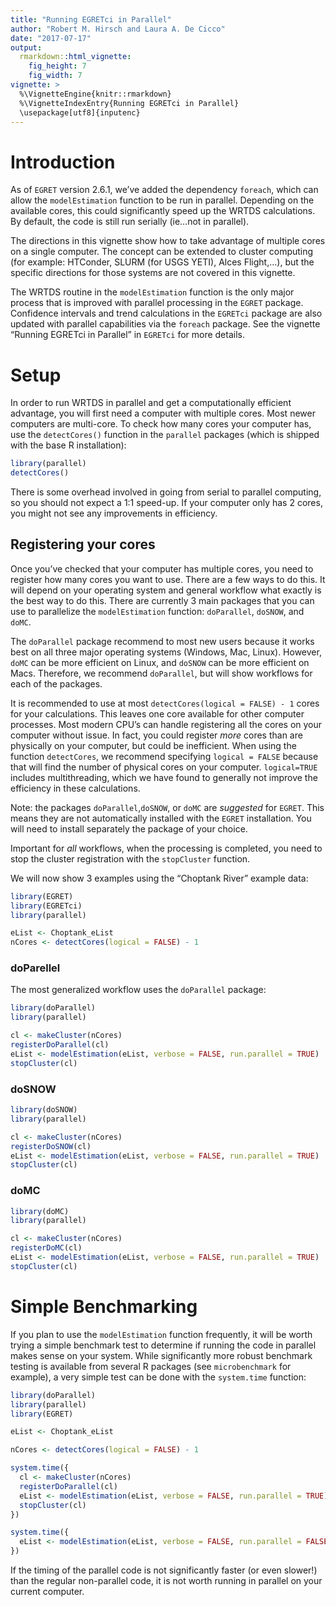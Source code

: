 ```yaml
---
title: "Running EGRETci in Parallel"
author: "Robert M. Hirsch and Laura A. De Cicco"
date: "2017-07-17"
output: 
  rmarkdown::html_vignette:
    fig_height: 7
    fig_width: 7
vignette: >
  %\VignetteEngine{knitr::rmarkdown}
  %\VignetteIndexEntry{Running EGRETci in Parallel}
  \usepackage[utf8]{inputenc}
---
```


# Introduction

As of `EGRET` version 2.6.1, we've added the dependency `foreach`, which can allow the `modelEstimation` function to be run in parallel. Depending on the available cores, this could significantly speed up the WRTDS calculations. By default, the code is still run serially (ie...not in parallel).

The directions in this vignette show how to take advantage of multiple cores on a single computer. The concept can be extended to cluster computing (for example: HTConder, SLURM (for USGS YETI), Alces Flight,...), but the specific directions for those systems are not covered in this vignette.

The WRTDS routine in the `modelEstimation` function is the only major process that is improved with parallel processing in the `EGRET` package. Confidence intervals and trend calculations in the `EGRETci` package are also updated with parallel capabilities via the `foreach` package. See the vignette "Running EGRETci in Parallel" in `EGRETci` for more details. 

# Setup

In order to run WRTDS in parallel and get a computationally efficient advantage, you will first need a computer with multiple cores. Most newer computers are multi-core. To check how many cores your computer has, use the `detectCores()` function in the `parallel` packages (which is shipped with the base R installation):

```r
library(parallel)
detectCores()
```


There is some overhead involved in going from serial to parallel computing, so you should not expect a 1:1 speed-up. If your computer only has 2 cores, you might not see any improvements in efficiency. 
 
## Registering your cores

Once you've checked that your computer has multiple cores, you need to register how many cores you want to use. There are a few ways to do this. It will depend on your operating system and general workflow what exactly is the best way to do this. There are currently 3 main packages that you can use to parallelize the `modelEstimation` function: `doParallel`, `doSNOW`, and `doMC`.

The `doParallel` package recommend to most new users because it works best on all three major operating systems (Windows, Mac, Linux). However, `doMC` can be more efficient on Linux, and `doSNOW` can be more efficient on Macs. Therefore, we recommend `doParallel`, but will show workflows for each of the packages.

It is recommended to use at most `detectCores(logical = FALSE) - 1` cores for your calculations. This leaves one core available for other computer processes. Most modern CPU's can handle registering all the cores on your computer without issue. In fact, you could register *more* cores than are physically on your computer, but could be inefficient. When using the function `detectCores`, we recommend specifying `logical = FALSE` because that will find the number of physical cores on your computer. `logical=TRUE` includes multithreading, which we have found to generally not improve the efficiency in these calculations.

Note: the packages `doParallel`,`doSNOW`, or `doMC` are *suggested* for `EGRET`. This means they are not automatically installed with the `EGRET` installation. You will need to install separately the package of your choice.

Important for *all* workflows, when the processing is completed, you need to stop the cluster registration with the `stopCluster` function.

We will now show 3 examples using the "Choptank River" example data:

```r
library(EGRET)
library(EGRETci)
library(parallel)

eList <- Choptank_eList
nCores <- detectCores(logical = FALSE) - 1
```

### doParellel

The most generalized workflow uses the `doParallel` package:

```r
library(doParallel)
library(parallel)

cl <- makeCluster(nCores)
registerDoParallel(cl)
eList <- modelEstimation(eList, verbose = FALSE, run.parallel = TRUE)
stopCluster(cl)

```

### doSNOW

```r
library(doSNOW)
library(parallel)

cl <- makeCluster(nCores)
registerDoSNOW(cl)
eList <- modelEstimation(eList, verbose = FALSE, run.parallel = TRUE)
stopCluster(cl)

```

### doMC

```r
library(doMC)
library(parallel)

cl <- makeCluster(nCores)
registerDoMC(cl)
eList <- modelEstimation(eList, verbose = FALSE, run.parallel = TRUE)
stopCluster(cl)

```

# Simple Benchmarking

If you plan to use the `modelEstimation` function frequently, it will be worth trying a simple benchmark test to determine if running the code in parallel makes sense on your system. While significantly more robust benchmark testing is available from several R packages (see `microbenchmark` for example), a very simple test can be done with the `system.time` function:

```r
library(doParallel)
library(parallel)
library(EGRET)

eList <- Choptank_eList

nCores <- detectCores(logical = FALSE) - 1

system.time({
  cl <- makeCluster(nCores)
  registerDoParallel(cl)
  eList <- modelEstimation(eList, verbose = FALSE, run.parallel = TRUE)
  stopCluster(cl)
})

system.time({
  eList <- modelEstimation(eList, verbose = FALSE, run.parallel = FALSE)
})

```

If the timing of the parallel code is not significantly faster (or even slower!) than the regular non-parallel code, it is not worth running in parallel on your current computer. 
